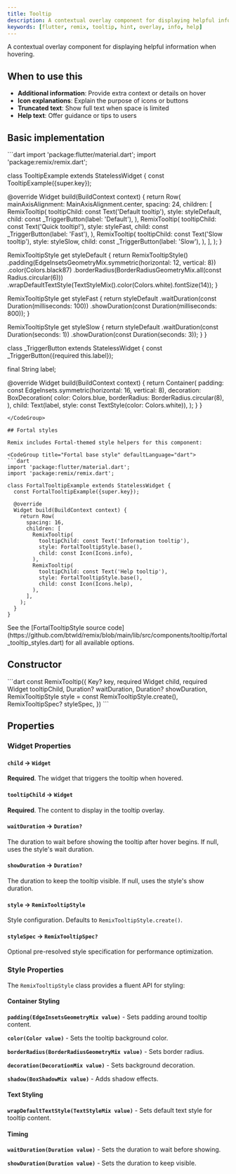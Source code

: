 ```yaml
---
title: Tooltip
description: A contextual overlay component for displaying helpful information on hover
keywords: [flutter, remix, tooltip, hint, overlay, info, help]
---
```


A contextual overlay component for displaying helpful information when hovering.

## When to use this

- **Additional information**: Provide extra context or details on hover
- **Icon explanations**: Explain the purpose of icons or buttons
- **Truncated text**: Show full text when space is limited
- **Help text**: Offer guidance or tips to users

## Basic implementation

<CodeGroup title="Basic implementation" defaultLanguage="dart">
```dart
import 'package:flutter/material.dart';
import 'package:remix/remix.dart';

class TooltipExample extends StatelessWidget {
  const TooltipExample({super.key});

  @override
  Widget build(BuildContext context) {
    return Row(
      mainAxisAlignment: MainAxisAlignment.center,
      spacing: 24,
      children: [
        RemixTooltip(
          tooltipChild: const Text('Default tooltip'),
          style: styleDefault,
          child: const _TriggerButton(label: 'Default'),
        ),
        RemixTooltip(
          tooltipChild: const Text('Quick tooltip!'),
          style: styleFast,
          child: const _TriggerButton(label: 'Fast'),
        ),
        RemixTooltip(
          tooltipChild: const Text('Slow tooltip'),
          style: styleSlow,
          child: const _TriggerButton(label: 'Slow'),
        ),
      ],
    );
  }

  RemixTooltipStyle get styleDefault {
    return RemixTooltipStyle()
        .padding(EdgeInsetsGeometryMix.symmetric(horizontal: 12, vertical: 8))
        .color(Colors.black87)
        .borderRadius(BorderRadiusGeometryMix.all(const Radius.circular(6)))
        .wrapDefaultTextStyle(TextStyleMix().color(Colors.white).fontSize(14));
  }

  RemixTooltipStyle get styleFast {
    return styleDefault
        .waitDuration(const Duration(milliseconds: 100))
        .showDuration(const Duration(milliseconds: 800));
  }

  RemixTooltipStyle get styleSlow {
    return styleDefault
        .waitDuration(const Duration(seconds: 1))
        .showDuration(const Duration(seconds: 3));
  }
}

class _TriggerButton extends StatelessWidget {
  const _TriggerButton({required this.label});

  final String label;

  @override
  Widget build(BuildContext context) {
    return Container(
      padding: const EdgeInsets.symmetric(horizontal: 16, vertical: 8),
      decoration: BoxDecoration(
        color: Colors.blue,
        borderRadius: BorderRadius.circular(8),
      ),
      child: Text(label, style: const TextStyle(color: Colors.white)),
    );
  }
}
```
</CodeGroup>

## Fortal styles

Remix includes Fortal-themed style helpers for this component:

<CodeGroup title="Fortal base style" defaultLanguage="dart">
```dart
import 'package:flutter/material.dart';
import 'package:remix/remix.dart';

class FortalTooltipExample extends StatelessWidget {
  const FortalTooltipExample({super.key});

  @override
  Widget build(BuildContext context) {
    return Row(
      spacing: 16,
      children: [
        RemixTooltip(
          tooltipChild: const Text('Information tooltip'),
          style: FortalTooltipStyle.base(),
          child: const Icon(Icons.info),
        ),
        RemixTooltip(
          tooltipChild: const Text('Help tooltip'),
          style: FortalTooltipStyle.base(),
          child: const Icon(Icons.help),
        ),
      ],
    );
  }
}
```
</CodeGroup>

<Info>
  See the [FortalTooltipStyle source code](https://github.com/btwld/remix/blob/main/lib/src/components/tooltip/fortal_tooltip_styles.dart) for all available options.
</Info>

## Constructor
<CodeGroup title="Constructor" defaultLanguage="dart">
```dart
const RemixTooltip({
  Key? key,
  required Widget child,
  required Widget tooltipChild,
  Duration? waitDuration,
  Duration? showDuration,
  RemixTooltipStyle style = const RemixTooltipStyle.create(),
  RemixTooltipSpec? styleSpec,
})
```
</CodeGroup>

## Properties

### Widget Properties

#### `child` → `Widget`

**Required**. The widget that triggers the tooltip when hovered.

#### `tooltipChild` → `Widget`

**Required**. The content to display in the tooltip overlay.

#### `waitDuration` → `Duration?`

The duration to wait before showing the tooltip after hover begins. If null, uses the style's wait duration.

#### `showDuration` → `Duration?`

The duration to keep the tooltip visible. If null, uses the style's show duration.

#### `style` → `RemixTooltipStyle`

Style configuration. Defaults to `RemixTooltipStyle.create()`.

#### `styleSpec` → `RemixTooltipSpec?`

Optional pre-resolved style specification for performance optimization.

### Style Properties

The `RemixTooltipStyle` class provides a fluent API for styling:

#### Container Styling

**`padding(EdgeInsetsGeometryMix value)`** - Sets padding around tooltip content.

**`color(Color value)`** - Sets the tooltip background color.

**`borderRadius(BorderRadiusGeometryMix value)`** - Sets border radius.

**`decoration(DecorationMix value)`** - Sets background decoration.

**`shadow(BoxShadowMix value)`** - Adds shadow effects.

#### Text Styling

**`wrapDefaultTextStyle(TextStyleMix value)`** - Sets default text style for tooltip content.

#### Timing

**`waitDuration(Duration value)`** - Sets the duration to wait before showing.

**`showDuration(Duration value)`** - Sets the duration to keep visible.

